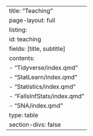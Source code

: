 ---
title: "Teaching"
page-layout: full
listing:
  id: teaching
  fields: [title, subtitle]
  contents: 
    - "Tidyverse/index.qmd"
    - "StatLearn/index.qmd"
    - "Statistics/index.qmd"
    - "FallsInfStats/index.qmd"
    - "SNA/index.qmd"
  type: table
section-divs: false
---